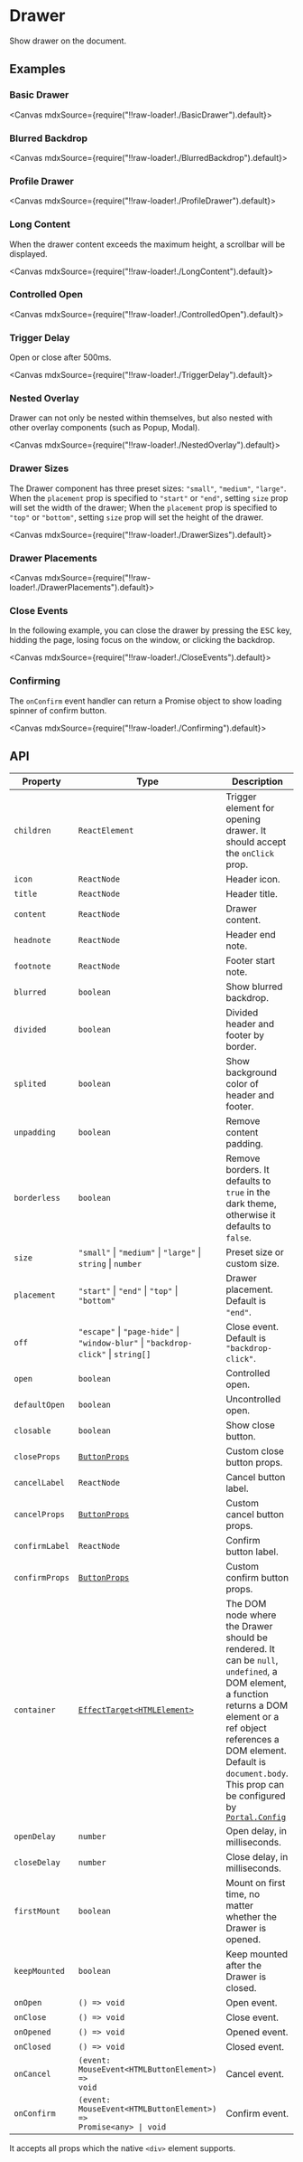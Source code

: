 
<Meta title="Overlays/Drawer" />

# Drawer

Show drawer on the document.

## Examples

### Basic Drawer

<Canvas mdxSource={require("!!raw-loader!./BasicDrawer").default}>
  <Story id="examples-drawer--basic-drawer" />
</Canvas>

### Blurred Backdrop

<Canvas mdxSource={require("!!raw-loader!./BlurredBackdrop").default}>
  <Story id="examples-drawer--blurred-backdrop" />
</Canvas>

### Profile Drawer

<Canvas mdxSource={require("!!raw-loader!./ProfileDrawer").default}>
  <Story id="examples-drawer--profile-drawer" />
</Canvas>

### Long Content

When the drawer content exceeds the maximum height, a scrollbar will be displayed.

<Canvas mdxSource={require("!!raw-loader!./LongContent").default}>
  <Story id="examples-drawer--long-content" />
</Canvas>

### Controlled Open

<Canvas mdxSource={require("!!raw-loader!./ControlledOpen").default}>
  <Story id="examples-drawer--controlled-open" />
</Canvas>

### Trigger Delay

Open or close after 500ms.

<Canvas mdxSource={require("!!raw-loader!./TriggerDelay").default}>
  <Story id="examples-drawer--trigger-delay" />
</Canvas>

### Nested Overlay

Drawer can not only be nested within themselves, but also nested with other overlay components (such as Popup, Modal).

<Canvas mdxSource={require("!!raw-loader!./NestedOverlay").default}>
  <Story id="examples-drawer--nested-overlay" />
</Canvas>

### Drawer Sizes

The Drawer component has three preset sizes: `"small"`, `"medium"`, `"large"`. When the `placement` prop is specified to `"start"` or `"end"`, setting `size` prop will set the width of the drawer; When the `placement` prop is specified to `"top"` or `"bottom"`, setting `size` prop will set the height of the drawer.

<Canvas mdxSource={require("!!raw-loader!./DrawerSizes").default}>
  <Story id="examples-drawer--drawer-sizes" />
</Canvas>

### Drawer Placements

<Canvas mdxSource={require("!!raw-loader!./DrawerPlacements").default}>
  <Story id="examples-drawer--drawer-placements" />
</Canvas>

### Close Events

In the following example, you can close the drawer by pressing the <kbd>ESC</kbd> key, hidding the page, losing focus on the window, or clicking the backdrop.

<Canvas mdxSource={require("!!raw-loader!./CloseEvents").default}>
  <Story id="examples-drawer--close-events" />
</Canvas>

### Confirming

The `onConfirm` event handler can return a Promise object to show loading spinner of confirm button.

<Canvas mdxSource={require("!!raw-loader!./Confirming").default}>
  <Story id="examples-drawer--confirming" />
</Canvas>

## API

| Property       | Type                                                                                        | Description                                                                                                                                                                                                                                                                                            |
| -------------- | ------------------------------------------------------------------------------------------- | ------------------------------------------------------------------------------------------------------------------------------------------------------------------------------------------------------------------------------------------------------------------------------------------------------ |
| `children`     | `ReactElement`                                                                              | Trigger element for opening drawer. It should accept the `onClick` prop.                                                                                                                                                                                                                               |
| `icon`         | `ReactNode`                                                                                 | Header icon.                                                                                                                                                                                                                                                                                           |
| `title`        | `ReactNode`                                                                                 | Header title.                                                                                                                                                                                                                                                                                          |
| `content`      | `ReactNode`                                                                                 | Drawer content.                                                                                                                                                                                                                                                                                        |
| `headnote`     | `ReactNode`                                                                                 | Header end note.                                                                                                                                                                                                                                                                                       |
| `footnote`     | `ReactNode`                                                                                 | Footer start note.                                                                                                                                                                                                                                                                                     |
| `blurred`      | `boolean`                                                                                   | Show blurred backdrop.                                                                                                                                                                                                                                                                                 |
| `divided`      | `boolean`                                                                                   | Divided header and footer by border.                                                                                                                                                                                                                                                                   |
| `splited`      | `boolean`                                                                                   | Show background color of header and footer.                                                                                                                                                                                                                                                            |
| `unpadding`    | `boolean`                                                                                   | Remove content padding.                                                                                                                                                                                                                                                                                |
| `borderless`   | `boolean`                                                                                   | Remove borders. It defaults to `true` in the dark theme, otherwise it defaults to `false`.                                                                                                                                                                                                             |
| `size`         | `"small"` \| `"medium"` \| `"large"` \| `string` \| `number`                                | Preset size or custom size.                                                                                                                                                                                                                                                                            |
| `placement`    | `"start"` \| `"end"` \| `"top"` \| `"bottom"`                                               | Drawer placement. Default is `"end"`.                                                                                                                                                                                                                                                                  |
| `off`          | `"escape"` \| `"page-hide"` \| `"window-blur"` \| `"backdrop-click"` \| `string[]`          | Close event. Default is `"backdrop-click"`.                                                                                                                                                                                                                                                            |
| `open`         | `boolean`                                                                                   | Controlled open.                                                                                                                                                                                                                                                                                       |
| `defaultOpen`  | `boolean`                                                                                   | Uncontrolled open.                                                                                                                                                                                                                                                                                     |
| `closable`     | `boolean`                                                                                   | Show close button.                                                                                                                                                                                                                                                                                     |
| `closeProps`   | [`ButtonProps`](?path=/story/generics-button--page#api)                                     | Custom close button props.                                                                                                                                                                                                                                                                             |
| `cancelLabel`  | `ReactNode`                                                                                 | Cancel button label.                                                                                                                                                                                                                                                                                   |
| `cancelProps`  | [`ButtonProps`](?path=/story/generics-button--page#api)                                     | Custom cancel button props.                                                                                                                                                                                                                                                                            |
| `confirmLabel` | `ReactNode`                                                                                 | Confirm button label.                                                                                                                                                                                                                                                                                  |
| `confirmProps` | [`ButtonProps`](?path=/story/generics-button--page#api)                                     | Custom confirm button props.                                                                                                                                                                                                                                                                           |
| `container`    | [`EffectTarget<HTMLElement>`](https://lilibraries.github.io/utils/types#effecttarget-react) | The DOM node where the Drawer should be rendered. It can be `null`, `undefined`, a DOM element, a function returns a DOM element or a ref object references a DOM element. Default is `document.body`. This prop can be configured by [`Portal.Config`](?path=/story/others-portal--page#portalconfig) |
| `openDelay`    | `number`                                                                                    | Open delay, in milliseconds.                                                                                                                                                                                                                                                                           |
| `closeDelay`   | `number`                                                                                    | Close delay, in milliseconds.                                                                                                                                                                                                                                                                          |
| `firstMount`   | `boolean`                                                                                   | Mount on first time, no matter whether the Drawer is opened.                                                                                                                                                                                                                                           |
| `keepMounted`  | `boolean`                                                                                   | Keep mounted after the Drawer is closed.                                                                                                                                                                                                                                                               |
| `onOpen`       | `() => void`                                                                                | Open event.                                                                                                                                                                                                                                                                                            |
| `onClose`      | `() => void`                                                                                | Close event.                                                                                                                                                                                                                                                                                           |
| `onOpened`     | `() => void`                                                                                | Opened event.                                                                                                                                                                                                                                                                                          |
| `onClosed`     | `() => void`                                                                                | Closed event.                                                                                                                                                                                                                                                                                          |
| `onCancel`     | <code>(event: MouseEvent<HTMLButtonElement\>) => void</code>                                | Cancel event.                                                                                                                                                                                                                                                                                          |
| `onConfirm`    | <code>(event: MouseEvent<HTMLButtonElement\>) => Promise<any\> \| void</code>               | Confirm event.                                                                                                                                                                                                                                                                                         |

It accepts all props which the native `<div>` element supports.
